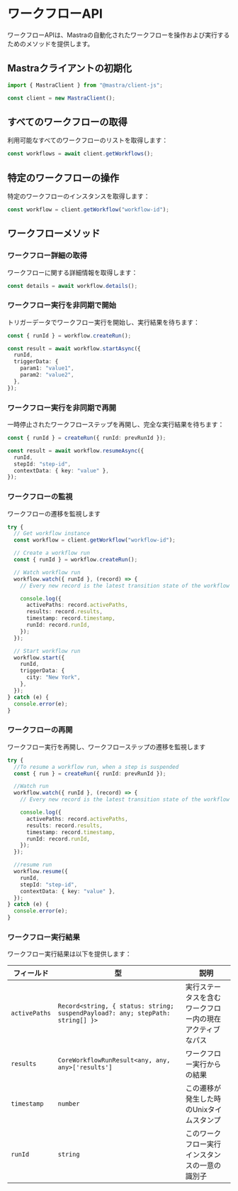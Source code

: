 # ワークフローAPI

ワークフローAPIは、Mastraの自動化されたワークフローを操作および実行するためのメソッドを提供します。

## Mastraクライアントの初期化

```typescript
import { MastraClient } from "@mastra/client-js";

const client = new MastraClient();
```

## すべてのワークフローの取得

利用可能なすべてのワークフローのリストを取得します：

```typescript
const workflows = await client.getWorkflows();
```

## 特定のワークフローの操作

特定のワークフローのインスタンスを取得します：

```typescript
const workflow = client.getWorkflow("workflow-id");
```

## ワークフローメソッド

### ワークフロー詳細の取得

ワークフローに関する詳細情報を取得します：

```typescript
const details = await workflow.details();
```

### ワークフロー実行を非同期で開始

トリガーデータでワークフロー実行を開始し、実行結果を待ちます：

```typescript
const { runId } = workflow.createRun();

const result = await workflow.startAsync({
  runId,
  triggerData: {
    param1: "value1",
    param2: "value2",
  },
});
```

### ワークフロー実行を非同期で再開

一時停止されたワークフローステップを再開し、完全な実行結果を待ちます：

```typescript
const { runId } = createRun({ runId: prevRunId });

const result = await workflow.resumeAsync({
  runId,
  stepId: "step-id",
  contextData: { key: "value" },
});
```

### ワークフローの監視

ワークフローの遷移を監視します

```typescript
try {
  // Get workflow instance
  const workflow = client.getWorkflow("workflow-id");

  // Create a workflow run
  const { runId } = workflow.createRun();

  // Watch workflow run
  workflow.watch({ runId }, (record) => {
    // Every new record is the latest transition state of the workflow run

    console.log({
      activePaths: record.activePaths,
      results: record.results,
      timestamp: record.timestamp,
      runId: record.runId,
    });
  });

  // Start workflow run
  workflow.start({
    runId,
    triggerData: {
      city: "New York",
    },
  });
} catch (e) {
  console.error(e);
}
```

### ワークフローの再開

ワークフロー実行を再開し、ワークフローステップの遷移を監視します

```typescript
try {
  //To resume a workflow run, when a step is suspended
  const { run } = createRun({ runId: prevRunId });

  //Watch run
  workflow.watch({ runId }, (record) => {
    // Every new record is the latest transition state of the workflow run

    console.log({
      activePaths: record.activePaths,
      results: record.results,
      timestamp: record.timestamp,
      runId: record.runId,
    });
  });

  //resume run
  workflow.resume({
    runId,
    stepId: "step-id",
    contextData: { key: "value" },
  });
} catch (e) {
  console.error(e);
}
```

### ワークフロー実行結果

ワークフロー実行結果は以下を提供します：

| フィールド    | 型                                                                             | 説明                                                     |
| ------------- | ------------------------------------------------------------------------------ | -------------------------------------------------------- |
| `activePaths` | `Record<string, { status: string; suspendPayload?: any; stepPath: string[] }>` | 実行ステータスを含むワークフロー内の現在アクティブなパス |
| `results`     | `CoreWorkflowRunResult<any, any, any>['results']`                              | ワークフロー実行からの結果                               |
| `timestamp`   | `number`                                                                       | この遷移が発生した時のUnixタイムスタンプ                 |
| `runId`       | `string`                                                                       | このワークフロー実行インスタンスの一意の識別子           |
